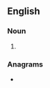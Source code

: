{{also|Sabbaths}}
==English==

===Noun===
{{head|en|noun plural form}}

# {{plural of|sabbath|lang=en}}

===Anagrams===
* {{anagrams|en|shabbats}}